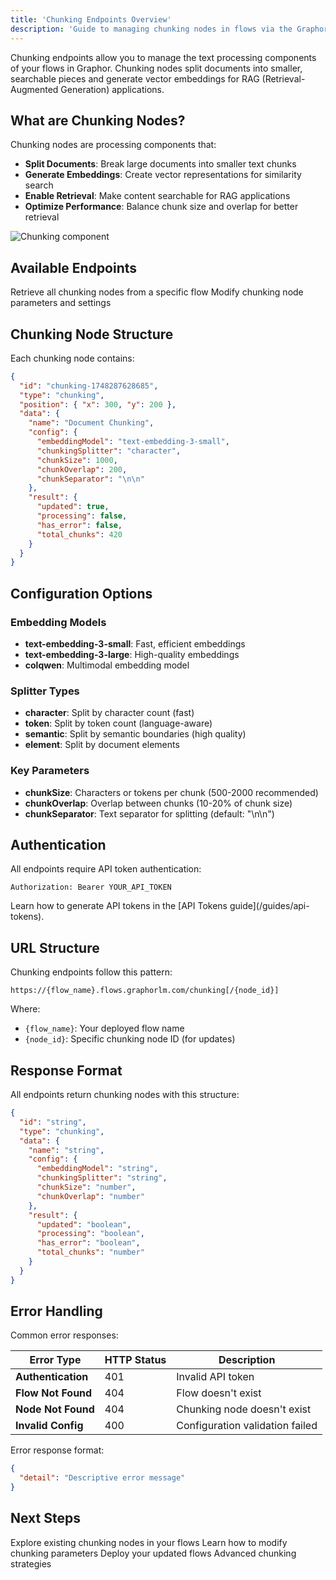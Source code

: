 ```yaml
---
title: 'Chunking Endpoints Overview'
description: 'Guide to managing chunking nodes in flows via the Graphor REST API'
---
```


Chunking endpoints allow you to manage the text processing components of your flows in Graphor. Chunking nodes split documents into smaller, searchable pieces and generate vector embeddings for RAG (Retrieval-Augmented Generation) applications.

## What are Chunking Nodes?

Chunking nodes are processing components that:

- **Split Documents**: Break large documents into smaller text chunks
- **Generate Embeddings**: Create vector representations for similarity search
- **Enable Retrieval**: Make content searchable for RAG applications
- **Optimize Performance**: Balance chunk size and overlap for better retrieval

<img
  className="block border rounded-2xl border-gray-950/10 ring-2 ring-transparent"
  src="/images/chunking-component.png"
  alt="Chunking component"
  loading="lazy"
/>

## Available Endpoints

<CardGroup cols={2}>
  <Card
    title="List Chunking Nodes"
    icon="list"
    href="/api-reference/flows/nodes/chunking/list"
  >
    Retrieve all chunking nodes from a specific flow
  </Card>
  <Card
    title="Update Chunking Configuration"
    icon="sliders"
    href="/api-reference/flows/nodes/chunking/update"
  >
    Modify chunking node parameters and settings
  </Card>
</CardGroup>

## Chunking Node Structure

Each chunking node contains:

```json
{
  "id": "chunking-1748287628685",
  "type": "chunking",
  "position": { "x": 300, "y": 200 },
  "data": {
    "name": "Document Chunking",
    "config": {
      "embeddingModel": "text-embedding-3-small",
      "chunkingSplitter": "character",
      "chunkSize": 1000,
      "chunkOverlap": 200,
      "chunkSeparator": "\n\n"
    },
    "result": {
      "updated": true,
      "processing": false,
      "has_error": false,
      "total_chunks": 420
    }
  }
}
```

## Configuration Options

### Embedding Models
- **text-embedding-3-small**: Fast, efficient embeddings
- **text-embedding-3-large**: High-quality embeddings
- **colqwen**: Multimodal embedding model

### Splitter Types
- **character**: Split by character count (fast)
- **token**: Split by token count (language-aware)
- **semantic**: Split by semantic boundaries (high quality)
- **element**: Split by document elements

### Key Parameters
- **chunkSize**: Characters or tokens per chunk (500-2000 recommended)
- **chunkOverlap**: Overlap between chunks (10-20% of chunk size)
- **chunkSeparator**: Text separator for splitting (default: "\n\n")

## Authentication

All endpoints require API token authentication:

```http
Authorization: Bearer YOUR_API_TOKEN
```

<Note>
Learn how to generate API tokens in the [API Tokens guide](/guides/api-tokens).
</Note>

## URL Structure

Chunking endpoints follow this pattern:

```
https://{flow_name}.flows.graphorlm.com/chunking[/{node_id}]
```

Where:
- `{flow_name}`: Your deployed flow name
- `{node_id}`: Specific chunking node ID (for updates)

## Response Format

All endpoints return chunking nodes with this structure:

```json
{
  "id": "string",
  "type": "chunking",
  "data": {
    "name": "string",
    "config": {
      "embeddingModel": "string",
      "chunkingSplitter": "string",
      "chunkSize": "number",
      "chunkOverlap": "number"
    },
    "result": {
      "updated": "boolean",
      "processing": "boolean",
      "has_error": "boolean",
      "total_chunks": "number"
    }
  }
}
```

## Error Handling

Common error responses:

| Error Type | HTTP Status | Description |
|------------|-------------|-------------|
| **Authentication** | 401 | Invalid API token |
| **Flow Not Found** | 404 | Flow doesn't exist |
| **Node Not Found** | 404 | Chunking node doesn't exist |
| **Invalid Config** | 400 | Configuration validation failed |

Error response format:
```json
{
  "detail": "Descriptive error message"
}
```

## Next Steps

<CardGroup cols={2}>
  <Card
    title="List Chunking Nodes"
    icon="list"
    href="/api-reference/flows/nodes/chunking/list"
  >
    Explore existing chunking nodes in your flows
  </Card>
  <Card
    title="Update Configuration"
    icon="sliders"
    href="/api-reference/flows/nodes/chunking/update"
  >
    Learn how to modify chunking parameters
  </Card>
  <Card
    title="Deploy Flow"
    icon="rocket"
    href="/api-reference/flows/deploy"
  >
    Deploy your updated flows
  </Card>
  <Card
    title="Chunking Guide"
    icon="scissors"
    href="/guides/chunking"
  >
    Advanced chunking strategies
  </Card>
</CardGroup>
